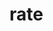 # rate


<ul className="grid grid-cols-1 md:grid-cols-2 lg:grid-cols-3 xl:grid-cols-4 gap-4 -ml-6">
<ReferenceCard
    title="ameribor"
    description="Ameribor. Ameribor (short for the American interbank offered rate) is a benchmark interest rate that reflects the..."
    url="/platform/reference/rate/ameribor"
    command="true"
/>
<ReferenceCard
    title="dpcredit"
    description="Discount Window Primary Credit Rate. A bank rate is the interest rate a nation's central bank charges to its..."
    url="/platform/reference/rate/dpcredit"
    command="true"
/>
<ReferenceCard
    title="ecb"
    description="European Central Bank Interest Rates. The Governing Council of the ECB sets the key interest rates for the euro..."
    url="/platform/reference/rate/ecb"
    command="true"
/>
<ReferenceCard
    title="effr"
    description="Fed Funds Rate. Get Effective Federal Funds Rate data. A bank rate is the interest rate a nation's central bank..."
    url="/platform/reference/rate/effr"
    command="true"
/>
<ReferenceCard
    title="effr_forecast"
    description="Fed Funds Rate Projections. The projections for the federal funds rate are the value of the midpoint of the..."
    url="/platform/reference/rate/effr_forecast"
    command="true"
/>
<ReferenceCard
    title="estr"
    description="Euro Short-Term Rate. The euro short-term rate (€STR) reflects the wholesale euro unsecured overnight borrowing..."
    url="/platform/reference/rate/estr"
    command="true"
/>
<ReferenceCard
    title="iorb"
    description="Interest on Reserve Balances. Get Interest Rate on Reserve Balances data A bank rate is the interest rate a..."
    url="/platform/reference/rate/iorb"
    command="true"
/>
<ReferenceCard
    title="sonia"
    description="Sterling Overnight Index Average. SONIA (Sterling Overnight Index Average) is an important interest rate..."
    url="/platform/reference/rate/sonia"
    command="true"
/>
</ul>
